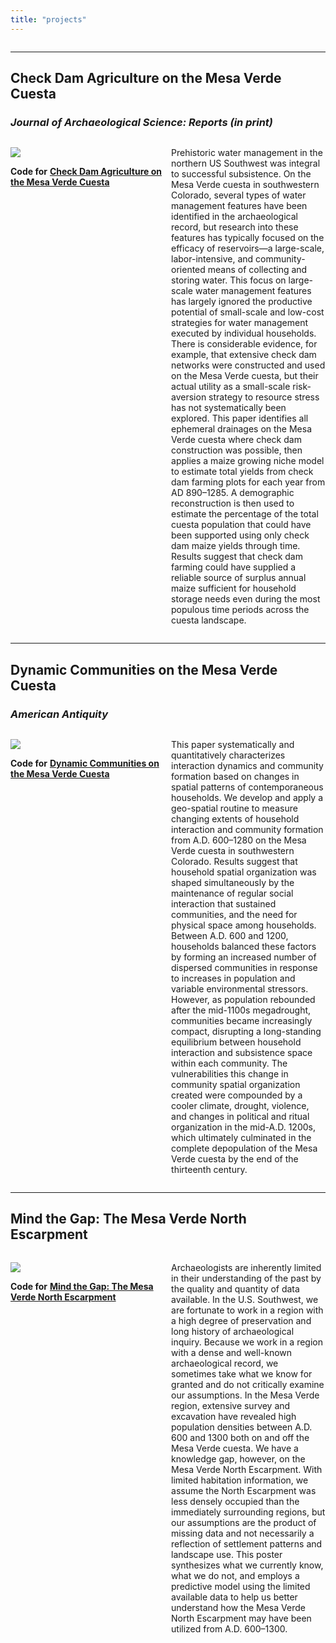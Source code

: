 ```yaml
---
title: "projects"
---
```


<style>
.column-full{
  float: left;
  width: 100%;
  text-align: left;
}
.column-left{
  float: left;
  width: 50%;
  text-align: left;
}
.column-right{
  float: right;
  width: 49%;
  text-align: left;
}
</style>

<div class="column-full">
**************************************************************************
## **Check Dam Agriculture on the Mesa Verde Cuesta**  
### *Journal of Archaeological Science: Reports (in print)*  
</div>

<div class="column-left">
![](/Users/kmreese/Documents/PROFESSIONAL/kmreese-io.github.io/Pictures/Reese-JASR.jpg)
\linebreak
\linebreak
  
**Code for** [**Check Dam Agriculture on the Mesa Verde Cuesta**](https://github.com/kmreese-io/Reese_2020)
</div>

<div class="column-right">
Prehistoric water management in the northern US Southwest was integral to successful subsistence. On the Mesa Verde cuesta in southwestern Colorado, several types of water management features have been identified in the archaeological record, but research into these features has typically focused on the efficacy of reservoirs---a large-scale, labor-intensive, and community-oriented means of collecting and storing water. This focus on large-scale water management features has largely ignored the productive potential of small-scale and low-cost strategies for water management executed by individual households. There is considerable evidence, for example, that extensive check dam networks were constructed and used on the Mesa Verde cuesta, but their actual utility as a small-scale risk-aversion strategy to resource stress has not systematically been explored. This paper identifies all ephemeral drainages on the Mesa Verde cuesta where check dam construction was possible, then applies a maize growing niche model to estimate total yields from check dam farming plots for each year from AD 890--1285. A demographic reconstruction is then used to estimate the percentage of the total cuesta population that could have been supported using only check dam maize yields through time. Results suggest that check dam farming could have supplied a reliable source of surplus annual maize sufficient for household storage needs even during the most populous time periods across the cuesta landscape.
</div>

<div class="column-full">
**************************************************************************
## **Dynamic Communities on the Mesa Verde Cuesta**  
### *American Antiquity*  
</div>

<div class="column-left">
![](/Users/kmreese/Documents/PROFESSIONAL/kmreese-io.github.io/Pictures/Reese_et_al_2019-AA.jpg)
\linebreak
\linebreak
  
**Code for** [**Dynamic Communities on the Mesa Verde Cuesta**](https://github.com/kmreese-io/Reese_et_al_2019)
</div>

<div class="column-right">
This paper systematically and quantitatively characterizes interaction dynamics and community formation based on changes in spatial patterns of contemporaneous households. We develop and apply a geo-spatial routine to measure changing extents of household interaction and community formation from A.D. 600–1280 on the Mesa Verde cuesta in southwestern Colorado. Results suggest that household spatial organization was shaped simultaneously by the maintenance of regular social interaction that sustained communities, and the need for physical space among households. Between A.D. 600 and 1200, households balanced these factors by forming an increased number of dispersed communities in response to increases in population and variable environmental stressors. However, as population rebounded after the mid-1100s megadrought, communities became increasingly compact, disrupting a long-standing equilibrium between household interaction and subsistence space within each community. The vulnerabilities this change in community spatial organization created were compounded by a cooler climate, drought, violence, and changes in political and ritual organization in the mid-A.D. 1200s, which ultimately culminated in the complete depopulation of the Mesa Verde cuesta by the end of the thirteenth century.
</div>

<div class="column-full">
**************************************************************************
## **Mind the Gap: The Mesa Verde North Escarpment**
</div>

<div class="column-left">
![](/Users/kmreese/Documents/PROFESSIONAL/kmreese-io.github.io/Pictures/SAA-REESE_AND_YAQUINTO_2018.jpeg)
\linebreak
\linebreak
  
**Code for** [**Mind the Gap: The Mesa Verde North Escarpment**](https://github.com/kmreese-io/SAA-Reese_and_Yaquinto_2018)
</div>

<div class="column-right">
Archaeologists are inherently limited in their understanding of the past by the quality and quantity of data available. In the U.S. Southwest, we are fortunate to work in a region with a high degree of preservation and long history of archaeological inquiry. Because we work in a region with a dense and well-known archaeological record, we sometimes take what we know for granted and do not critically examine our assumptions. In the Mesa Verde region, extensive survey and excavation have revealed high population densities between A.D. 600 and 1300 both on and off the Mesa Verde cuesta. We have a knowledge gap, however, on the Mesa Verde North Escarpment. With limited habitation information, we assume the North Escarpment was less densely occupied than the immediately surrounding regions, but our assumptions are the product of missing data and not necessarily a reflection of settlement patterns and landscape use. This poster synthesizes what we currently know, what we do not, and employs a predictive model using the limited available data to help us better understand how the Mesa Verde North Escarpment may have been utilized from A.D. 600--1300.
</div>
